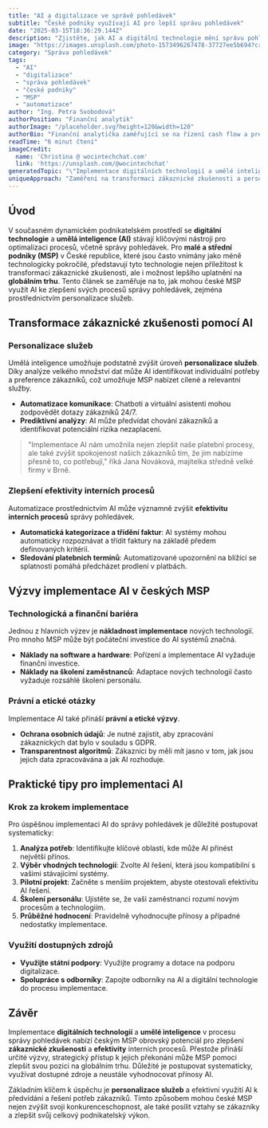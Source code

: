 ```yaml
---
title: "AI a digitalizace ve správě pohledávek"
subtitle: "České podniky využívají AI pro lepší správu pohledávek"
date: "2025-03-15T18:36:29.144Z"
description: "Zjistěte, jak AI a digitální technologie mění správu pohledávek v českých MSP."
image: "https://images.unsplash.com/photo-1573496267478-37727ee5b694?crop=entropy&cs=tinysrgb&fit=max&fm=jpg&ixid=M3w3MjA5MjJ8MHwxfHJhbmRvbXx8fHx8fHx8fDE3NDIwNjM3ODl8&ixlib=rb-4.0.3&q=80&w=1080"
category: "Správa pohledávek"
tags:
  - "AI"
  - "digitalizace"
  - "správa pohledávek"
  - "české podniky"
  - "MSP"
  - "automatizace"
author: "Ing. Petra Svobodová"
authorPosition: "Finanční analytik"
authorImage: "/placeholder.svg?height=120&width=120"
authorBio: "Finanční analytička zaměřující se na řízení cash flow a prevenci platební neschopnosti."
readTime: "6 minut čtení"
imageCredit:
  name: 'Christina @ wocintechchat.com'
  link: 'https://unsplash.com/@wocintechchat'
generatedTopic: "\"Implementace digitálních technologií a umělé inteligence v procesu správy pohledávek v českých podnicích: Příležitosti a výzvy\""
uniqueApproach: "Zaměření na transformaci zákaznické zkušenosti a personalizaci služeb prostřednictvím umělé inteligence v českých malých a středních podnicích, které jsou tradičně vnímány jako méně technologicky pokročilé a jak mohou tyto změny zlepšit jejich pozici na globálním trhu."
---
```


## Úvod

V současném dynamickém podnikatelském prostředí se **digitální technologie** a **umělá inteligence (AI)** stávají klíčovými nástroji pro optimalizaci procesů, včetně správy pohledávek. Pro **malé a střední podniky (MSP)** v České republice, které jsou často vnímány jako méně technologicky pokročilé, představují tyto technologie nejen příležitost k transformaci zákaznické zkušenosti, ale i možnost lepšího uplatnění na **globálním trhu**. Tento článek se zaměřuje na to, jak mohou české MSP využít AI ke zlepšení svých procesů správy pohledávek, zejména prostřednictvím personalizace služeb.

## Transformace zákaznické zkušenosti pomocí AI

### Personalizace služeb

Umělá inteligence umožňuje podstatně zvýšit úroveň **personalizace služeb**. Díky analýze velkého množství dat může AI identifikovat individuální potřeby a preference zákazníků, což umožňuje MSP nabízet cílené a relevantní služby.

- **Automatizace komunikace**: Chatboti a virtuální asistenti mohou zodpovědět dotazy zákazníků 24/7.
- **Prediktivní analýzy**: AI může předvídat chování zákazníků a identifikovat potenciální rizika nezaplacení.

> "Implementace AI nám umožnila nejen zlepšit naše platební procesy, ale také zvýšit spokojenost našich zákazníků tím, že jim nabízíme přesně to, co potřebují," říká Jana Nováková, majitelka středně velké firmy v Brně.

### Zlepšení efektivity interních procesů

Automatizace prostřednictvím AI může významně zvýšit **efektivitu interních procesů** správy pohledávek. 

- **Automatická kategorizace a třídění faktur**: AI systémy mohou automaticky rozpoznávat a třídit faktury na základě předem definovaných kritérií.
- **Sledování platebních termínů**: Automatizované upozornění na blížící se splatnosti pomáhá předcházet prodlení v platbách.

## Výzvy implementace AI v českých MSP

### Technologická a finanční bariéra

Jednou z hlavních výzev je **nákladnost implementace** nových technologií. Pro mnoho MSP může být počáteční investice do AI systémů značná.

- **Náklady na software a hardware**: Pořízení a implementace AI vyžaduje finanční investice.
- **Náklady na školení zaměstnanců**: Adaptace nových technologií často vyžaduje rozsáhlé školení personálu.

### Právní a etické otázky

Implementace AI také přináší **právní a etické výzvy**. 

- **Ochrana osobních údajů**: Je nutné zajistit, aby zpracování zákaznických dat bylo v souladu s GDPR.
- **Transparentnost algoritmů**: Zákazníci by měli mít jasno v tom, jak jsou jejich data zpracovávána a jak AI rozhoduje.

## Praktické tipy pro implementaci AI

### Krok za krokem implementace

Pro úspěšnou implementaci AI do správy pohledávek je důležité postupovat systematicky:

1. **Analýza potřeb**: Identifikujte klíčové oblasti, kde může AI přinést největší přínos.
2. **Výběr vhodných technologií**: Zvolte AI řešení, která jsou kompatibilní s vašimi stávajícími systémy.
3. **Pilotní projekt**: Začněte s menším projektem, abyste otestovali efektivitu AI řešení.
4. **Školení personálu**: Ujistěte se, že vaši zaměstnanci rozumí novým procesům a technologiím.
5. **Průběžné hodnocení**: Pravidelně vyhodnocujte přínosy a případné nedostatky implementace.

### Využití dostupných zdrojů

- **Využijte státní podpory**: Využijte programy a dotace na podporu digitalizace.
- **Spolupráce s odborníky**: Zapojte odborníky na AI a digitální technologie do procesu implementace.

## Závěr

Implementace **digitálních technologií** a **umělé inteligence** v procesu správy pohledávek nabízí českým MSP obrovský potenciál pro zlepšení **zákaznické zkušenosti** a **efektivity** interních procesů. Přestože přináší určité výzvy, strategický přístup k jejich překonání může MSP pomoci zlepšit svou pozici na globálním trhu. Důležité je postupovat systematicky, využívat dostupné zdroje a neustále vyhodnocovat přínosy AI. 

Základním klíčem k úspěchu je **personalizace služeb** a efektivní využití AI k předvídání a řešení potřeb zákazníků. Tímto způsobem mohou české MSP nejen zvýšit svoji konkurenceschopnost, ale také posílit vztahy se zákazníky a zlepšit svůj celkový podnikatelský výkon.